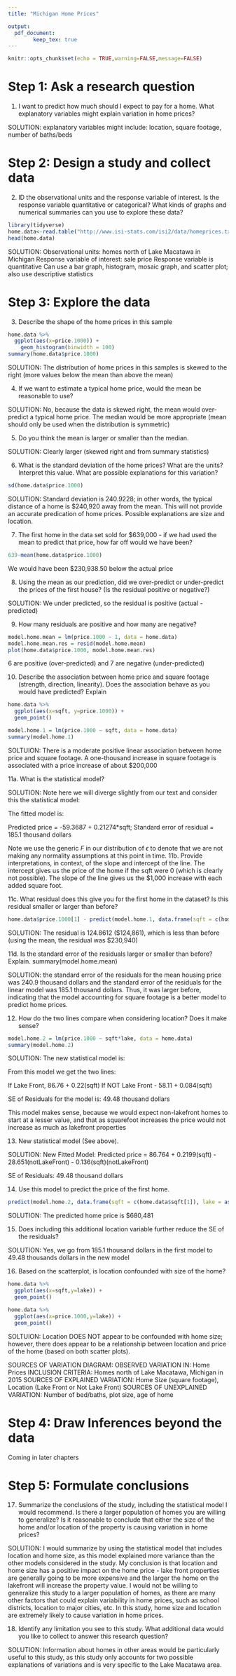 ```yaml
---
title: "Michigan Home Prices"

output: 
  pdf_document:
        keep_tex: true
---
```


```r
knitr::opts_chunk$set(echo = TRUE,warning=FALSE,message=FALSE)
```
# Step 1: Ask a research question

1.  I want to predict how much should I expect to pay for a home. What explanatory variables might explain variation in home prices?

SOLUTION: explanatory variables might include: location, square footage, number of baths/beds

# Step 2: Design a study and collect data

2. ID the observational units and the response variable of interest. Is the response variable quantitative or categorical? What kinds of graphs and numerical summaries can you use to explore these data?

```r
library(tidyverse)
home.data<-read.table("http://www.isi-stats.com/isi2/data/homeprices.txt",header=T, fill=T)
head(home.data)
```

SOLUTION: Observational units: homes north of Lake Macatawa in Michigan
Response variable of interest: sale price
Response variable is quantitative
Can use a bar graph, histogram, mosaic graph, and scatter plot; also use descriptive statistics


# Step 3: Explore the data

3. Describe the shape of the home prices in this sample

```r
home.data %>%
  ggplot(aes(x=price.1000)) +
    geom_histogram(binwidth = 100)
summary(home.data$price.1000)
```

SOLUTION: The distribution of home prices in this samples is skewed to the right (more values below the mean than above the mean)

4. If we want to estimate a typical home price, would the mean be reasonable to use?

SOLUTION: No, because the data is skewed right, the mean would over-predict a typical home price. The median would be more appropriate (mean should only be used when the distribution is symmetric)

5. Do you think the mean is larger or smaller than the median.

SOLUTION: Clearly larger (skewed right and from summary statistics)

6. What is the standard deviation of the home prices? What are the units? Interpret this value. What are possible explanations for this variation?

```r
sd(home.data$price.1000)
```

SOLUTION: Standard deviation is 240.9228; in other words, the typical distance of a home is $240,920 away from the mean. This will not provide an accurate predication of home prices. Possible explanations are size and location.

7. The first home in the data set sold for $639,000 - if we had used the mean to predict that price, how far off would we have  been?

```r
639-mean(home.data$price.1000)
```

We would have been $230,938.50 below the actual price

8. Using the mean as our prediction, did we over-predict or under-predict the prices of the first house? (Is the residual positive or negative?)

SOLUTION: We under predicted, so the residual is positive (actual - predicted)

9. How many residuals are positive and how many are negative?

```r
model.home.mean = lm(price.1000 ~ 1, data = home.data)
model.home.mean.res = resid(model.home.mean)
plot(home.data$price.1000, model.home.mean.res)
```

6 are positive (over-predicted) and 7 are negative (under-predicted)

10. Describe the association between home price and square footage (strength, direction, linearity). Does the association behave as you would have predicted? Explain

```r
home.data %>%
  ggplot(aes(x=sqft, y=price.1000)) +
  geom_point()

model.home.1 = lm(price.1000 ~ sqft, data = home.data)
summary(model.home.1)
```

SOLTUION: There is a moderate positive linear association between home price and square footage. A one-thousand increase in square footage is associated with a price increase of about $200,000

11a. What is the statistical model?

SOLUTION:  Note here we will diverge slightly from our text and consider this the statistical model:

\begin{align*}
i&=\mbox{home}\\
y_i & = \mbox{Price, in thousands, of home }i\\
x_i &= \mbox{Square footage of home }i\\
y_i &= \beta_0 + \beta_1 x_i + \epsilon_i\\
\epsilon_i &\sim F(0,\sigma)
\end{align*}

The fitted model is:

Predicted price = -59.3687 + 0.21274*sqft; Standard error of residual = 185.1 thousand dollars

Note we use the generic $F$ in our distribution of $\epsilon$ to denote that we are not making any normality assumptions at this point in time.
11b. Provide interpretations, in context, of the slope and intercept of the line. The intercept gives us the price of the home if the sqft were 0 (which is clearly not possible). The slope of the line gives us the $1,000 increase with each added square foot.

11c. What residual does this give you for the first home in the dataset? Is this residual smaller or larger than before?
```r
home.data$price.1000[1] - predict(model.home.1, data.frame(sqft = c(home.data$sqft[1])))
```

SOLUTION: The residual is 124.8612 ($124,861), which is less than before (using the mean, the residual was $230,940)

11d. Is the standard error of the residuals larger or smaller than before? Explain.
summary(model.home.mean)

SOLUTION: the standard error of the residuals for the mean housing price was 240.9 thousand dollars and the standard error of the residuals for the linear model was 185.1 thousand dollars. Thus, it was larger before, indicating that the model accounting for square footage is a better model to predict home prices.

12. How do the two lines compare when considering location? Does it make sense?

```r
model.home.2 = lm(price.1000 ~ sqft*lake, data = home.data)
summary(model.home.2)
```

SOLUTION: The new statistical model is:  

\begin{align*}
i&=\mbox{home}\\
y_{i} & = \mbox{Price, in thousands, of home }\\
x_{1,i} &= \mbox{Square footage of home }i,j\\
x_{2,i} &= 1\mbox{ if house i is lakefront }0 \mbox{ otherwise}\\
y_{i,j} &= \beta_0 + \beta_1 x_{1,i} +\beta_2 x_{2,i} +\beta_3 x_{1,i}x_{2,i}\epsilon_i\\
\epsilon_i &\sim F(0,\sigma)
\end{align*}

From this model we get the two lines:

If Lake Front, 86.76 + 0.22(sqft)
If NOT Lake Front - 58.11 + 0.084(sqft)

SE of Residuals for the model is: 49.48 thousand dollars

This model makes sense, because we would expect non-lakefront homes to start at a lesser value, and that as squarefoot increases the price would not increase as much as lakefront properties

13. New statistical model (See above).

SOLUTION: New Fitted Model: Predicted price = 86.764 + 0.2199(sqft) - 28.651(notLakeFront) - 0.136(sqft)(notLakeFront)

SE of Residuals: 49.48 thousand dollars

14. Use this model to predict the price of the first home.

```r
predict(model.home.2, data.frame(sqft = c(home.data$sqft[1]), lake = as.factor(home.data$lake[1])))
```

SOLUTION: The predicted home price is $680,481

15. Does including this additional location variable further reduce the SE of the residuals?

SOLUTION: Yes, we go from 185.1 thousand dollars in the first model to 49.48 thousands dollars in the new model

16. Based on the scatterplot, is location confounded with size of the home?

```r
home.data %>%
  ggplot(aes(x=sqft,y=lake)) +
  geom_point()

home.data %>%
  ggplot(aes(x=price.1000,y=lake)) +
  geom_point()
```

SOLTUION: Location DOES NOT appear to be confounded with home size; however, there does appear to be a relationship between location and price of the home (based on both scatter plots).

SOURCES OF VARIATION DIAGRAM:
OBSERVED VARIATION IN: Home Prices
INCLUSION CRITERIA: Homes north of Lake Macatawa, Michigan in 2015
SOURCES OF EXPLAINED VARIATION: Home Size (square footage), Location (Lake Front or Not Lake Front)
SOURCES OF UNEXPLAINED VARIATION: Number of bed/baths, plot size, age of home


# Step 4: Draw Inferences beyond the data
Coming in later chapters

# Step 5: Formulate conclusions

17. Summarize the conclusions of the study, including the statistical model I would recommend. Is there a larger population of homes you are willing to generalize? Is it reasonable to conclude that either the size of the home and/or location of the property is causing variation in home prices?

SOLUTION: I would summarize by using the statistical model that includes location and home size, as this model explained more variance than the other models considered in the study.  My conclusion is that location and home size has a positive impact on the home price - lake front properties are generally going to be more expensive and the larger the home on the lakefront will increase the property value. I would not be willing to generalize this study to a larger population of homes, as there are many other factors that could explain variability in home prices, such as school districts, location to major cities, etc.  In this study, home size and location are extremely likely to cause variation in home prices.

18. Identify any limitation you see to this study.  What additional data would you like to collect to answer this research question?

SOLUTION: Information about homes in other areas would be particularly useful to this study, as this study only accounts for two possible explanations of variations and is very specific to the Lake Macatawa area.













